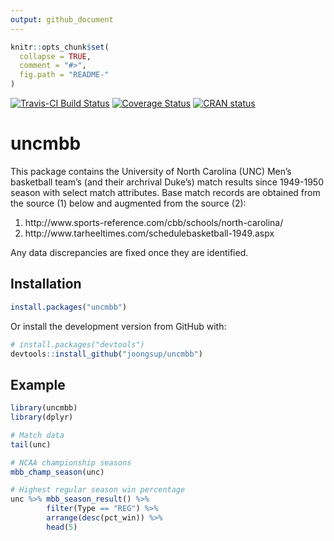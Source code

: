 ```yaml
---
output: github_document
---
```


<!-- README.md is generated from README.Rmd. Please edit that file -->

```r
knitr::opts_chunk$set(
  collapse = TRUE,
  comment = "#>",
  fig.path = "README-"
)
```

[![Travis-CI Build Status](https://travis-ci.org/joongsup/uncmbb.svg?branch=master)](https://travis-ci.org/joongsup/uncmbb)
[![Coverage Status](https://img.shields.io/codecov/c/github/joongsup/uncmbb/master.svg)](https://codecov.io/github/joongsup/uncmbb?branch=master)
[![CRAN status](http://www.r-pkg.org/badges/version/uncmbb)](https://cran.r-project.org/package=uncmbb)

# uncmbb

This package contains the University of North Carolina (UNC) Men's basketball team's (and their archrival Duke's) match results since 1949-1950 season with select match attributes. Base match records are obtained from the source (1) below and augmented from the source (2):

1. http://www.sports-reference.com/cbb/schools/north-carolina/
2. http://www.tarheeltimes.com/schedulebasketball-1949.aspx

Any data discrepancies are fixed once they are identified. 

## Installation

```r
install.packages("uncmbb")
```

Or install the development version from GitHub with:
```r
# install.packages("devtools")
devtools::install_github("joongsup/uncmbb")
```

## Example

```r
library(uncmbb)
library(dplyr)

# Match data
tail(unc)

# NCAA championship seasons
mbb_champ_season(unc)

# Highest regular season win percentage
unc %>% mbb_season_result() %>%
        filter(Type == "REG") %>%
        arrange(desc(pct_win)) %>%
        head(5)
```

